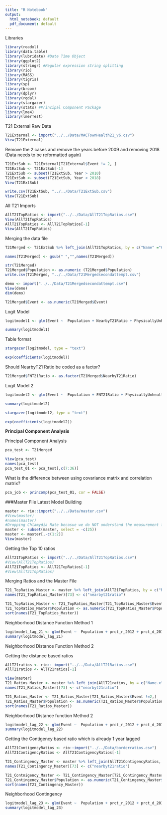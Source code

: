```yaml
---
title: "R Notebook"
output:
  html_notebook: default
  pdf_document: default
---
```

Libraries

```r
library(readxl)
library(data.table)
library(lubridate) #Date Time Object
library(ggplot2)
library(stringr) #Regular expression string splitting
library(rio)
library(MASS)
library(tigris)
library(sp)
library(broom)
library(dplyr)
library(rgdal)
library(stargazer)
library(stats) #Principal Component Package
library(lme4)
library(lmerTest)
```

T21 External Raw Data 
```r
T21External <- import("../../Data/MACTownHealth21_v6.csv")
View(T21External)
```

Remove the 2 cases and remove the years before 2009 and removing 2018 (Data needs to be reformatted again)
```r
T21ExtSub <- T21External[T21External$Event != 2, ]
T21ExtSub <- T21ExtSub[-1]
T21ExtSub <- subset(T21ExtSub, Year > 2010)
T21ExtSub <- subset(T21ExtSub, Year < 2018)
View(T21ExtSub)

write.csv(T21ExtSub, "../../Data/T21ExtSub.csv")
View(T21ExtSub)
```

All T21 Imports

```r
AllT21TopRatios <- import("../../Data/AllT21TopRatios.csv")
View(AllT21TopRatios)
AllT21TopRatios <- AllT21TopRatios[-1]
View(AllT21TopRatios)
```

Merging the data file
```r
T21Merged <- T21ExtSub %>% left_join(AllT21TopRatios, by = c("Name" ="CityTown", "Year" = "year"))
```

```r
names(T21Merged) <- gsub(" ","",names(T21Merged))
```

```r
str(T21Merged)
T21Merged$Population <- as.numeric (T21Merged$Population)
write.csv(T21Merged, "../../Data/T21Mergedsecondattempt.csv")
```

```r
demo <- import("../../Data/T21Mergedsecondattempt.csv")
View(demo)
dim(demo)
```



```r
T21Merged$Event <- as.numeric(T21Merged$Event)
```



Logit Model
```r
logitmodel1 <- glm(Event ~  Population + NearbyT21Ratio + PhysicallyUnhealthyDays + MentallyUnhealthyDays + PercentSmokers + PercentExcessiveDrinking + TeenBirthRate + ChlamydiaRate + PercentUnemployed + ViolentCrimeRate   , family = binomial(link = "logit"), data = T21Merged )

summary(logitmodel1)
```

Table format
```r
stargazer(logitmodel, type = "text")

```

```r
exp(coefficients(logitmodel))
```
Should NearbyT21 Ratio be coded as a factor?

```r
T21Merged$FNT21Ratio <- as.factor(T21Merged$NearbyT21Ratio)
```

Logit Model 2
```r
logitmodel2 <- glm(Event ~  Population + FNT21Ratio + PhysicallyUnhealthyDays + MentallyUnhealthyDays + PercentSmokers + PercentExcessiveDrinking + TeenBirthRate + ChlamydiaRate + PercentUnemployed + ViolentCrimeRate   , family = binomial(link = "logit"), data = T21Merged )

summary(logitmodel2)
```


```r
stargazer(logitmodel2, type = "text")
```
```r
exp(coefficients(logitmodel2))
```

**Principal Component Analysis**


Principal Component Analysis

```r
pca_test <- T21Merged
```

```r
View(pca_test)
names(pca_test)
pca_test_01 <- pca_test[,c(7:36)]
```

What is the difference between using covariance matrix and correlation matrix?

```r
pca_job <- princomp(pca_test_01, cor = FALSE)
```

###Master File Latest Model Building

```r
master <- rio::import("../../Data/master.csv")
#View(master)
#names(master)
#Dropping Chlamydia Rate becasue we do NOT understand the measurement for now.
master <- subset(master, select = -c(25))
master <- master[,-c(1:2)]
View(master)
```

Getting the Top 10 ratios
```r
AllT21TopRatios <- import("../../Data/AllT21TopRatios.csv")
#View(AllT21TopRatios)
AllT21TopRatios <- AllT21TopRatios[-1]
#View(AllT21TopRatios)
```


Merging Ratios and the Master File
```r
T21_TopRatios_Master <- master %>% left_join(AllT21TopRatios, by = c("Name.x" ="CityTown", "year_dummy-2" = "year"))
names(T21_TopRatios_Master)[73] <- c("nearbyt21ratio")
```

```r
T21_TopRatios_Master <- T21_TopRatios_Master[T21_TopRatios_Master$Event !=2,]
T21_TopRatios_Master$Population <- as.numeric(T21_TopRatios_Master$Population)
sort(names(T21_TopRatios_Master))
```

Neighborhood Distance Function Method 1

```r
logitmodel_lag_21 <- glm(Event ~  Population + prct_r_2012 + prct_d_2012 + prct_d_2016 + prct_r_2016 + mayor_ind + nearbyt21ratio   , family = binomial(link = "logit"), data = T21_TopRatios_Master)
summary(logitmodel_lag_21)
```

Neighborhood Distance Function Method 2

Getting the distance based ratios
```r
AllT21ratios <- rio:: import("../../Data/AllT21Ratios.csv")
AllT21ratios <- AllT21ratios[-1]
```

```r
View(master)
T21_Ratios_Master <- master %>% left_join(AllT21ratios, by = c("Name.x" ="CityTown", "year_dummy-2" = "year"))
names(T21_Ratios_Master)[73] <- c("nearbyt21ratio")
```

```r
T21_Ratios_Master <- T21_Ratios_Master[T21_Ratios_Master$Event !=2,]
T21_Ratios_Master$Population <- as.numeric(T21_Ratios_Master$Population)
sort(names(T21_Ratios_Master))
```

Neighborhood Distance function Method 2
```r
logitmodel_lag_22 <- glm(Event ~  Population + prct_r_2012 + prct_d_2012 + prct_d_2016 + prct_r_2016 + mayor_ind + nearbyt21ratio   , family = binomial(link = "logit"), data = T21_Ratios_Master)
summary(logitmodel_lag_22)
```


Getting the Contigency based ratio which is already 1 year lagged

```r
AllT21ContigencyRatios <- rio::import("../../Data/borderratios.csv")
AllT21ContigencyRatios <- AllT21ContigencyRatios[-1]
```

```r
T21_Contingency_Master <- master %>% left_join(AllT21ContigencyRatios, by = c("Name.x" ="TownName", "Year" = "year"))
names(T21_Contingency_Master)[73] <- c("nearbyt21ratio")
```

```r
T21_Contnigency_Master <- T21_Contingency_Master[T21_Contingency_Master$Event !=2,]
T21_Contingency_Master$Population <- as.numeric(T21_Contingency_Master$Population)
sort(names(T21_Contingency_Master))
```


Neighborhood Contingency
```r
logitmodel_lag_23 <- glm(Event ~  Population + prct_r_2012 + prct_d_2012 + prct_d_2016 + prct_r_2016 + mayor_ind + nearbyt21ratio   , family = binomial(link = "logit"), data = T21_Contingency_Master)
summary(logitmodel_lag_23)
```








